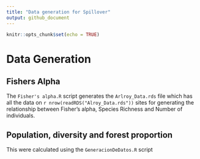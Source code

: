 ```yaml
---
title: "Data generation for Spillover"
output: github_document
---
```


```r
knitr::opts_chunk$set(echo = TRUE)
```

# Data Generation

## Fishers Alpha

The `Fisher's alpha.R` script generates the `Arlroy_Data.rds` file which has all the data on `r nrow(readRDS("Alroy_Data.rds"))` sites for generating the relationship between Fisher's alpha, Species Richness and Number of individuals.

## Population, diversity and forest proportion

This were calculated using the `GeneracionDeDatos.R` script